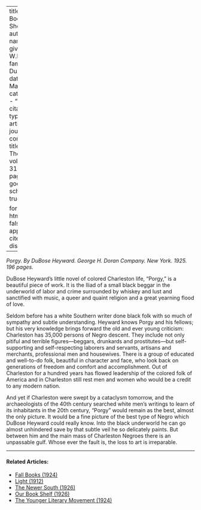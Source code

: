 
---
title: 'Our Book Shelf'
author:
  - name:
      given: W.E.B.
      family: Du Bois
date: Mar. 1926
categories: 
  - ""
citation: 
  type: article-journal
  container-title: The Crisis
  volume: 31
  issue: 5
  page: 240
google-scholar: true

format:
  html:
    toc: false
    appendix-cite-as: display
---


*Porgy. By DuBose Heyward. George H. Doran Company. New York. 1925. 196 pages.*

DuBose Heyward's little novel of colored Charleston life, "Porgy," is a beautiful piece of work. It is the Iliad of a small black beggar in the underworld of labor and crime surrounded by whiskey and lust and sanctified with music, a queer and quaint religion and a great yearning flood of love. 

Seldom before has a white Southern writer done black folk with so much of sympathy and subtle understanding. Heyward knows Porgy and his fellows; but his very knowledge brings forward the old and ever young criticism: Charleston has 35,000 persons of Negro descent. They include not only pitiful and terrible figures---beggars, drunkards and prostitutes---but self-supporting and self-respecting laborers and servants, artisans and merchants, professional men and housewives. There is a group of educated and well-to-do folk, beautiful in character and face, who look back on generations of freedom and comfort and accomplishment. Out of Charleston for a hundred years has flowed leadership of the colored folk of America and in Charleston still rest men and women who would be a credit to any modern nation. 

 And yet if Charleston were swept by a cataclysm tomorrow, and the archaeologists of the 40th century searched white men's writings to learn of its inhabitants in the 20th century, "Porgy" would remain as the best, almost the only picture. It would be a fine picture of the best type of Negro which DuBose Heyward could really know. Into the black underworld he can go almost unhindered save by that subtle veil he so delicately paints. But between him and the main mass of Charleston Negroes there is an unpassable gulf. Whose ever the fault is, the loss to art is irreparable. 

<!-- Similar articles start here -->

<hr>
#### Related Articles:

* [Fall Books (1924)](/Volumes/29/01/fall_books.html)
* [Light (1912)](/Volumes/03/04/light.html)
* [The Newer South (1926)](/Volumes/31/04/newer_south.html)
* [Our Book Shelf (1926)](/Volumes/31/03/book_shelf.html)
* [The Younger Literary Movement (1924)](/Volumes/27/04/younger_movement.html)

<!-- Similar articles end here -->
